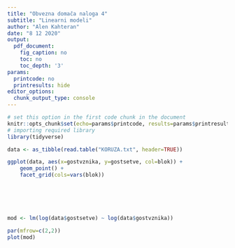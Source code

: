 ```yaml
---
title: "Obvezna domača naloga 4"
subtitle: "Linearni modeli"
author: "Alen Kahteran"
date: "8 12 2020"
output:
  pdf_document:
    fig_caption: no
    toc: no
    toc_depth: '3'
params:
  printcode: no
  printresults: hide
editor_options:
  chunk_output_type: console
---
```


```r
# set this option in the first code chunk in the document
knitr::opts_chunk$set(echo=params$printcode, results=params$printresults, warning=FALSE, message=FALSE)
# importing required library
library(tidyverse)
```

```r

data <- as_tibble(read.table("KORUZA.txt", header=TRUE))

ggplot(data, aes(x=gostvznika, y=gostsetve, col=blok)) +
    geom_point() +
    facet_grid(cols=vars(blok))






mod <- lm(log(data$gostsetve) ~ log(data$gostvznika))

par(mfrow=c(2,2))
plot(mod)

```
